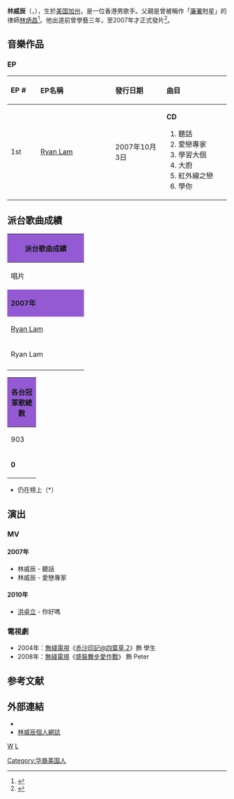 {{Veil|time=2015-09-12T06:55:31+00:00}}
{{藝人
| 姓名 = 林威辰
| 類型 = 男演員
| 英文名   = Ryan Lam
| 國籍     = {{USA}}
| 籍貫     = [[廣東|廣東]][[東莞|東莞]]
| 出生日期 = {{birth_date_and _age|1983|3|26|mf=y}}
| 出生地點 = {{USA}}
| 職業     = [[歌手|歌手]]、[[演員|演員]]
| 語言     = [[廣東話|廣東話]]、[[英語|英語]]及[[普通話|普通話]]
| 教育程度 = [[佩斯大學|佩斯大學]]三年級
| 音樂類型 = 流行曲
| 出身地   = {{HKG}}
| 出道日期 = 2007年
| 活躍年代 = 2007年至2008年
| 唱片公司 = [[環球唱片_(香港)|環球唱片 (香港)]]（2007－2008）
| 經紀公司 = [[Fame娛樂|Fame娛樂]]（2007－2008）
}}
'''林威辰'''（{{lang-en|Ryan Lam}}，{{bd|1983年|3月26日||}}），生於[[美国|美国]][[加州|加州]]，是一位香港男歌手。父親是曾被稱作「[[香港廉政公署|廉署]]尅星」的律師[[林炳昌|林炳昌]]<ref>{{cite news |title=林威辰入行受五戒 |publisher=[[東方日報|東方日報]] |location=香港 |date=2007-11-10 |accessdate=2013-06-20 }}</ref>。他出道前曾學藝三年，至2007年才正式發片<ref>{{cite news |title=林威辰扮獵人　大歎外國野味 |publisher=[[東方日報|東方日報]] |location=香港 |date=2007-11-20 |accessdate=2013-06-20 }}</ref>。

==音樂作品==
===EP===
{| class="wikitable"
!align="left" width="75px"| EP #
!align="left" width="250px"| EP名稱
!align="left" width="150px"| 發行日期
!align="left" width="200px"| 曲目
|-
! 1st
! [[Ryan_Lam|Ryan Lam]]
| 2007年10月3日
| {{HideH|曲目}}
'''CD'''
# 聽話
# 愛戀專家
# 學習大個
# 大廚
# 紅外線之戀
# 學你
{{HideF}}
|}

==派台歌曲成績==
{| class="wikitable" cellpadding="1"
|-
! style="background:#935AD4" colspan="7" | '''派台歌曲成績'''
|-
| width="160"| 唱片 || width="160"| 歌曲 || width="50"| 903 || width="50"| RTHK || width="50"| 997 || width="50"| TVB || width="260"| 備註
|-
! style="background:#935AD4" colspan="7" | '''2007年'''
|-
| [[Ryan_Lam|Ryan Lam]] || 聽話 || - || - || - || - ||
|-
| Ryan Lam || 愛戀專家 || - || - || 19 || - ||
|-
|}
{| class="wikitable" cellpadding="1"
|-
! style="background:#935AD4" colspan="5" | '''各台冠軍歌總數'''
|-
| width="50"| 903 || width="50"| RTHK || width="50"| 997 || width="50"| TVB || width="160"| 備註
|-
| '''0''' || '''0''' || '''0''' || '''0''' || '''四台冠軍歌總數：0'''                                             
|}

*仍在榜上（*）

==演出==
===MV===
====2007年====
*林威辰 - 聽話 
*林威辰 - 愛戀專家

====2010年====
*[[洪卓立|洪卓立]] - 你好嗎

===電視劇===
*2004年：[[無綫電視|無綫電視]]《[[赤沙印記@四葉草.2|赤沙印記@四葉草.2]]》飾 學生
*2008年：[[無綫電視|無綫電視]]《[[盛裝舞步愛作戰|盛裝舞步愛作戰]]》 飾 Peter

==参考文献==
{{reflist}}

==外部連結==
<!-- ------ 請注意 -----
非官方成立的歌迷/影迷/支援者網站、網頁、部落格、論壇等的連結，以及YouTube、Google Video之類的影像連結並不適合放在維基百科條目裡，請參考「Wikipedia:不適合維基百科的文章」。 -->
*{{Sinaweibo|1740939865}}
*[http://hk.myblog.yahoo.com/ryanlam-0326 林威辰個人網誌] {{Wayback|url=http://hk.myblog.yahoo.com/ryanlam-0326 |date=20090201232517 }}

[[category:林姓|W]]
[[category:香港男歌手|L]]
[[Category:华裔美国人|Category:华裔美国人]]